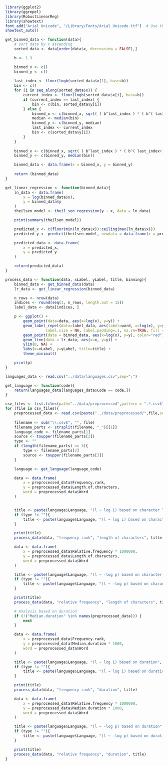 ```r
library(ggplot2)
library(ggrepel)
library(RobustLinearReg)
library(showtext)
font_add("Arial Unicode", "/Library/Fonts/Arial Unicode.ttf")  # Use the actual file path
showtext_auto()

get_binned_data <- function(data){
    # sort data by x ascending
    sorted_data <- data[order(data$x, decreasing = FALSE),]

    b <- 1.3

    binned_x <- c()
    binned_y <- c()
    
    last_index <- floor(logb(sorted_data$x[1], base=b))
    bin <- c()
    for (i in seq_along(sorted_data$x)) {
        current_index <- floor(logb(sorted_data$x[i], base=b))
        if (current_index == last_index) {
            bin <- c(bin, sorted_data$y[i])
        } else {
            binned_x <- c(binned_x, sqrt( ( b^last_index ) * ( b^( last_index+1 ) ) ))
            median <- median(bin)
            binned_y <- c(binned_y, median)
            last_index <- current_index
            bin <- c(sorted_data$y[i])
        }
    }
    
    binned_x <- c(binned_x, sqrt( ( b^last_index ) * ( b^( last_index+1 ) ) ))
    binned_y <- c(binned_y, median(bin))

    binned_data <- data.frame(x = binned_x, y = binned_y)
    
    return (binned_data)
}

get_linear_regression <- function(binned_data){
    ln_data <- data.frame(
        x = log(binned_data$x),
        y = binned_data$y
    )
    theilsen_model <- theil_sen_regression(y ~ x, data = ln_data)

    print(summary(theilsen_model))

    predicted_x <- c(floor(min(ln_data$x)):ceiling(max(ln_data$x)))
    predicted_y <- predict(theilsen_model, newdata = data.frame(x = predicted_x))

    predicted_data <- data.frame(
        x = predicted_x,
        y = predicted_y
    )

    return(predicted_data)
}

process_data <- function(data, xLabel, yLabel, title, binning){
    binned_data <- get_binned_data(data)
    lr_data <- get_linear_regression(binned_data)

    n_rows <- nrow(data)
    indices <- round(seq(1, n_rows, length.out = 15))
    label_data <- data[indices, ]

    p <- ggplot() +
        geom_point(data=data, aes(x=log(x), y=y)) +
        geom_label_repel(data=label_data, aes(label=word, x=log(x), y=y), family="Arial Unicode",
                  label.size = NA, label.padding=.1, na.rm=TRUE, fill = alpha(c("white"),0.5)) +
        geom_point(data = binned_data, aes(x=log(x), y=y), color="red") +
        geom_line(data = lr_data, aes(x=x, y=y)) +
        ylim(0, NA) +
        labs(x=xLabel, y=yLabel, title=title) +
        theme_minimal()

    print(p)
}

languages_data <- read.csv("../data/languages.csv",sep=";")

get_language <- function(code){
    return(languages_data[languages_data$Code == code,])
}

csv_files <- list.files(path="../data/preprocessed",pattern = ".*.csv$")
for (file in csv_files){
    preprocessed_data <- read.csv(paste("../data/preprocessed/",file,sep=""))
    
    filename <- sub("\\.csv$", "", file)
    filename_parts <- strsplit(filename, "_")[[1]]
    language_code <- filename_parts[1]
    source <- toupper(filename_parts[2])
    type <- ""
    if (length(filename_parts) >= 3){
        type <- filename_parts[2]
        source <- toupper(filename_parts[3])
    }

    language <- get_language(language_code)

    data <- data.frame(
        x = preprocessed_data$Frequency.rank,
        y = preprocessed_data$Length.of.characters,
        word = preprocessed_data$Word
    )


    title <- paste(language$Language, "(l ~ log i) based on character length", paste("(source: ", source, ")", sep=""))
    if (type != ""){
        title <- paste(language$Language, "(l ~ log i) based on character length", paste("(source: ", source, ") (type: ", type, ")", sep=""))
    }

    print(title)
    process_data(data, "frequency rank", "length of characters", title, TRUE)

    data <- data.frame(
        x = preprocessed_data$Relative.frequency * 1000000,
        y = preprocessed_data$Length.of.characters,
        word = preprocessed_data$Word
    )

    title <- paste(language$Language, "(l ~ -log p) based on character length", paste("(source: ", source, ")", sep=""))
    if (type != ""){
        title <- paste(language$Language, "(l ~ -log p) based on character length", paste("(source: ", source, ") (type: ", type, ")", sep=""))
    }

    print(title)
    process_data(data, "relative frequency", "length of characters", title, FALSE)

    # Analysis based on duration
    if (!("Median.duration" %in% names(preprocessed_data))) {
        next
    }

    data <- data.frame(
        x = preprocessed_data$Frequency.rank,
        y = preprocessed_data$Median.duration * 1000,
        word = preprocessed_data$Word
    )

    title <- paste(language$Language, "(l ~ log i) based on duration", paste("(source: ", source, ")", sep=""))
    if (type != ""){
        title <- paste(language$Language, "(l ~ log i) based on duration", paste("(source: ", source, ") (type: ", type, ")", sep=""))
    }

    print(title)
    process_data(data, "frequency rank", "duration", title)

    data <- data.frame(
        x = preprocessed_data$Relative.frequency * 1000000,
        y = preprocessed_data$Median.duration * 1000,
        word = preprocessed_data$Word
    )

    title <- paste(language$Language, "(l ~ -log p) based on duration", paste("(source: ", source, ")", sep=""))
    if (type != ""){
        title <- paste(language$Language, "(l ~ -log p) based on duration", paste("(source: ", source, ") (type: ", type, ")", sep=""))
    }

    print(title)
    process_data(data, "relative frequency", "duration", title)
}
```
